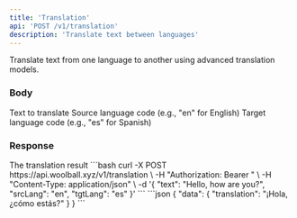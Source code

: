 ```yaml
---
title: 'Translation'
api: 'POST /v1/translation'
description: 'Translate text between languages'
---
```


Translate text from one language to another using advanced translation models.

### Body

<ParamField body="text" type="string" required>
  Text to translate
</ParamField>

<ParamField body="srcLang" type="string" required>
  Source language code (e.g., "en" for English)
</ParamField>

<ParamField body="tgtLang" type="string" required>
  Target language code (e.g., "es" for Spanish)
</ParamField>

### Response

<ResponseField name="data" type="object">
  The translation result
</ResponseField>

<RequestExample>
```bash
curl -X POST https://api.woolball.xyz/v1/translation \
  -H "Authorization: Bearer <YOUR_API_KEY>" \
  -H "Content-Type: application/json" \
  -d '{
    "text": "Hello, how are you?",
    "srcLang": "en",
    "tgtLang": "es"
  }'
```
</RequestExample>

<ResponseExample>
```json
{
  "data": {
    "translation": "¡Hola, ¿cómo estás?"
  }
}
```
</ResponseExample>
